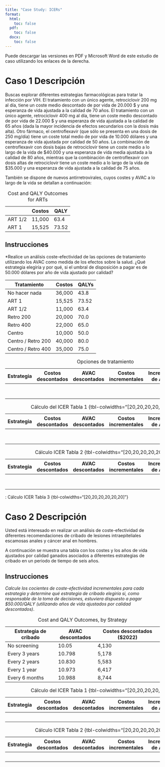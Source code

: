```yaml
---
title: "Case Study: ICERs"
format:
  html:
    toc: false
  pdf:
    toc: false
  docx:
    toc: false
---
```


::: callout-important
Puede descargar las versiones en PDF y Microsoft Word de este estudio de caso utilizando los enlaces de la derecha.
:::

# Caso 1 Descripción

Buscas explorar diferentes estrategias farmacológicas para tratar la infección por VIH. El tratamiento con un único agente, retrociclovir 200 mg al día, tiene un coste medio descontado de por vida de 20.000 \$ y una esperanza de vida ajustada a la calidad de 70 años. El tratamiento con un único agente, retrociclovir 400 mg al día, tiene un coste medio descontado de por vida de 22.000 \$ y una esperanza de vida ajustada a la calidad de 65 años (dada la mayor incidencia de efectos secundarios con la dosis más alta). Otro fármaco, el centroflexavir (que sólo se presenta en una dosis de 250 mg/día) tiene un coste total medio de por vida de 10.000 dólares y una esperanza de vida ajustada por calidad de 50 años. La combinación de centroflexavir con dosis bajas de retrociclovir tiene un coste medio a lo largo de la vida de \$40.000 y una esperanza de vida media ajustada a la calidad de 80 años, mientras que la combinación de centroflexavir con dosis altas de retrociclovir tiene un coste medio a lo largo de la vida de \$35.000 y una esperanza de vida ajustada a la calidad de 75 años.

También se dispone de nuevos antirretrovirales, cuyos costes y AVAC a lo largo de la vida se detallan a continuación:

|         | Costos | QALY  |
|---------|--------|-------|
| ART 1/2 | 11,000 | 63.4  |
| ART 1   | 15,525 | 73.52 |

: Cost and QALY Outcomes for ARTs

## Instrucciones

\*Realice un análisis coste-efectividad de las opciones de tratamiento utilizando los AVAC como medida de los efectos sobre la salud. ¿Qué estrategia elegiría y por qué, si el umbral de disposición a pagar es de 50.000 dólares por año de vida ajustado por calidad?

| Tratamiento        | Costos | QALYs |
|--------------------|--------|-------|
| No hacer nada      | 36,000 | 43.8  |
| ART 1              | 15,525 | 73.52 |
| ART 1/2            | 11,000 | 63.4  |
| Retro 200          | 20,000 | 70.0  |
| Retro 400          | 22,000 | 65.0  |
| Centro             | 10,000 | 50.0  |
| Centro / Retro 200 | 40,000 | 80.0  |
| Centro / Retro 400 | 35,000 | 75.0  |

<!-- ![](images/cs_icer_ans_1.1.png)    -->

<!-- ![](images/cs_icer_ans_1.1.2.png)   -->

<!-- ![](images/cs_icer_ans_1.1.3.png)    -->

<!-- ![](images/cs_icer_ans_1.1.4.png)    -->

| Estrategia | Costos descontados | AVAC descontados | Costos incrementales | Incremento de AVAC | ICER (\$/AVAC) |
|------------|--------------------|------------------|----------------------|--------------------|----------------|
|            |                    |                  |                      |                    |                |
|            |                    |                  |                      |                    |                |
|            |                    |                  |                      |                    |                |
|            |                    |                  |                      |                    |                |
|            |                    |                  |                      |                    |                |
|            |                    |                  |                      |                    |                |
|            |                    |                  |                      |                    |                |
|            |                    |                  |                      |                    |                |

: Opciones de tratamiento

| Estrategia | Costos descontados | AVAC descontados | Costos incrementales | Incremento de AVAC | ICER (\$/AVAC) |
|------------|--------------------|------------------|----------------------|--------------------|----------------|
|            |                    |                  |                      |                    |                |
|            |                    |                  |                      |                    |                |
|            |                    |                  |                      |                    |                |
|            |                    |                  |                      |                    |                |
|            |                    |                  |                      |                    |                |
|            |                    |                  |                      |                    |                |
|            |                    |                  |                      |                    |                |
|            |                    |                  |                      |                    |                |

: Cálculo del ICER Tabla 1 {tbl-colwidths="\[20,20,20,20,20,20\]"}

| Estrategia | Costos descontados | AVAC descontados | Costos incrementales | Incremento de AVAC | ICER (\$/AVAC) |
|------------|--------------------|------------------|----------------------|--------------------|----------------|
|            |                    |                  |                      |                    |                |
|            |                    |                  |                      |                    |                |
|            |                    |                  |                      |                    |                |
|            |                    |                  |                      |                    |                |
|            |                    |                  |                      |                    |                |
|            |                    |                  |                      |                    |                |
|            |                    |                  |                      |                    |                |
|            |                    |                  |                      |                    |                |

: Cálculo ICER Tabla 2 {tbl-colwidths="\[20,20,20,20,20,20\]"}

: Cálculo ICER Tabla 3 {tbl-colwidths="\[20,20,20,20,20,20\]"}

# Caso 2 Descripción

Usted está interesado en realizar un análisis de coste-efectividad de diferentes recomendaciones de cribado de lesiones intraepiteliales escamosas anales y cáncer anal en hombres.

A continuación se muestra una tabla con los costes y los años de vida ajustados por calidad ganados asociados a diferentes estrategias de cribado en un periodo de tiempo de seis años.

## Instrucciones

*Calcule los cocientes de coste-efectividad incrementales para cada estrategia y determine qué estrategia de cribado elegiría si, como responsable de la toma de decisiones, estuviera dispuesto a pagar \$50.000/QALY (utilizando años de vida ajustados por calidad descontados)*.

<!-- ![](images/cs_icer_ans_2.1.png) -->

| Estrategia de cribado | AVAC descontados | Costes descontados (\$2022) |
|-----------------------|------------------|-----------------------------|
| No screening          | 10.05            | 4,130                       |
| Every 3 years         | 10.798           | 5,178                       |
| Every 2 years         | 10.830           | 5,583                       |
| Every 1 year          | 10.973           | 6,417                       |
| Every 6 months        | 10.988           | 8,744                       |

: Cost and QALY Outcomes, by Strategy

| Estrategia | Costos descontados | AVAC descontados | Costos incrementales | Incremento de AVAC | ICER (\$/AVAC) |
|------------|--------------------|------------------|----------------------|--------------------|----------------|
|            |                    |                  |                      |                    |                |
|            |                    |                  |                      |                    |                |
|            |                    |                  |                      |                    |                |
|            |                    |                  |                      |                    |                |
|            |                    |                  |                      |                    |                |

: Cálculo del ICER Tabla 1 {tbl-colwidths="\[20,20,20,20,20,20\]"}

| Estrategia | Costos descontados | AVAC descontados | Costos incrementales | Incremento de AVAC | ICER (\$/AVAC) |
|------------|--------------------|------------------|----------------------|--------------------|----------------|
|            |                    |                  |                      |                    |                |
|            |                    |                  |                      |                    |                |
|            |                    |                  |                      |                    |                |
|            |                    |                  |                      |                    |                |
|            |                    |                  |                      |                    |                |

: Cálculo ICER Tabla 2 {tbl-colwidths="\[20,20,20,20,20,20\]"}
